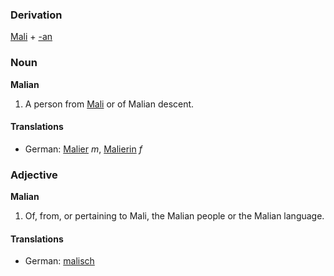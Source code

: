 ===Derivation===
[[Mali]] + [[-an]]

===Noun===
'''Malian'''
#A person from [[Mali]] or of Malian descent.

====Translations====
*German: [[Malier]] ''m'', [[Malierin]] ''f''

===Adjective===
'''Malian'''
#Of, from, or pertaining to Mali, the Malian people or the Malian language.

====Translations====
*German: [[malisch]]